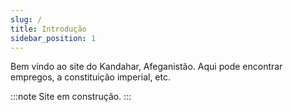 ```yaml
---
slug: /
title: Introdução
sidebar_position: 1
---
```


Bem vindo ao site do Kandahar, Afeganistão. Aqui pode encontrar empregos, a constituição imperial, etc.

:::note
Site em construção.
:::
